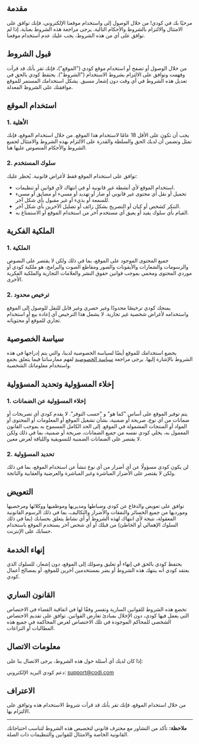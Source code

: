 ## مقدمة

مرحبًا بك في كودي! من خلال الوصول إلى واستخدام موقعنا الإلكتروني، فإنك توافق على الامتثال والالتزام بالشروط والأحكام التالية. يرجى مراجعة هذه الشروط بعناية. إذا لم توافق على أي من هذه الشروط، يجب عليك عدم استخدام موقعنا.

## قبول الشروط

من خلال الوصول أو تصفح أو استخدام موقع كودي ("الموقع")، فإنك تقر بأنك قد قرأت وفهمت وتوافق على الالتزام بشروط الاستخدام ("الشروط"). يحتفظ كودي بالحق في تعديل هذه الشروط في أي وقت دون إشعار مسبق. يشكل استخدامك المستمر للموقع موافقتك على الشروط المعدلة.

## استخدام الموقع

### 1. الأهلية
يجب أن تكون على الأقل 18 عامًا لاستخدام هذا الموقع. من خلال استخدام الموقع، فإنك تمثل وتضمن أن لديك الحق والسلطة والقدرة على الالتزام بهذه الشروط والامتثال لجميع الشروط والأحكام المنصوص عليها هنا.

### 2. سلوك المستخدم
توافق على استخدام الموقع فقط لأغراض قانونية. يُحظر عليك:

- استخدام الموقع لأي أنشطة غير قانونية أو في انتهاك لأي قوانين أو تنظيمات.
- تحميل أو نقل أي محتوى غير قانوني أو ضار أو تهديد أو مسيء أو مضايق أو مسيء للسمعة أو بذيء أو غير مقبول بأي شكل آخر.
- التنكر كشخص أو كيان أو التصريح بشكل زائف أو تضليل الآخرين بأي شكل آخر.
- القيام بأي سلوك يقيد أو يعيق أي مستخدم آخر من استخدام الموقع أو الاستمتاع به.

## الملكية الفكرية

### 1. الملكية
جميع المحتوى الموجود على الموقع، بما في ذلك ولكن لا يقتصر على النصوص والرسومات والشعارات والأيقونات والصور ومقاطع الصوت والبرامج، هو ملكية كودي أو موردي المحتوى ومحمي بموجب قوانين حقوق النشر والعلامات التجارية والملكية الفكرية الأخرى.

### 2. ترخيص محدود
يمنحك كودي ترخيصًا محدودًا وغير حصري وغير قابل للنقل للوصول إلى الموقع واستخدامه لأغراض شخصية غير تجارية. لا يشمل هذا الترخيص أي إعادة بيع أو استخدام تجاري للموقع أو محتوياته.

## سياسة الخصوصية

يخضع استخدامك للموقع أيضًا لسياسة الخصوصية لدينا، والتي يتم إدراجها في هذه الشروط بالإشارة إليها. يرجى مراجعة [سياسة الخصوصية](#) لفهم ممارساتنا فيما يتعلق بجمع واستخدام معلوماتك الشخصية.

## إخلاء المسؤولية وتحديد المسؤولية

### 1. إخلاء المسؤولية عن الضمانات
يتم توفير الموقع على أساس "كما هو" و "حسب التوفر". لا يقدم كودي أي تصريحات أو ضمانات من أي نوع، صريحة أو ضمنية، بشأن تشغيل الموقع أو المعلومات أو المحتوى أو المواد أو المنتجات المشمولة في الموقع. إلى الحد الكامل المسموح به بموجب القانون المعمول به، يخلي كودي نفسه من جميع الضمانات، صريحة أو ضمنية، بما في ذلك ولكن لا يقتصر على الضمانات الضمنية للتسويقية واللياقة لغرض معين.

### 2. تحديد المسؤولية
لن يكون كودي مسؤولًا عن أي أضرار من أي نوع تنشأ عن استخدام الموقع، بما في ذلك ولكن لا يقتصر على الأضرار المباشرة وغير المباشرة والعرضية والعقابية والناتجة.

## التعويض

توافق على تعويض والدفاع عن كودي وضباطها ومديريها وموظفيها ووكلائها ومرخصيها ومورديها من جميع الخسائر والنفقات والأضرار والتكاليف، بما في ذلك الرسوم القانونية المعقولة، نتيجة لأي انتهاك لهذه الشروط أو أي نشاط يتعلق بحسابك (بما في ذلك السلوك الإهمالي أو الخاطئ) من قبلك أو أي شخص آخر يستخدم الموقع باستخدام حسابك على الإنترنت.

## إنهاء الخدمة

يحتفظ كودي بالحق في إنهاء أو تعليق وصولك إلى الموقع، دون إشعار، للسلوك الذي يعتقد كودي أنه ينتهك هذه الشروط أو يضر بمستخدمين آخرين للموقع، أو بمصالح أعمال كودي.

## القانون الساري

تخضع هذه الشروط للقوانين السارية وتفسر وفقًا لها في اتفاقية القضاء في الاختصاص التي يعمل فيها كودي، دون الإخلال بمبادئ تعارض القوانين. توافق على تقديم الاختصاص الشخصي للمحاكم الموجودة في تلك الاختصاص لغرض المحاكمة في جميع هذه المطالبات أو النزاعات.

## معلومات الاتصال

إذا كان لديك أي أسئلة حول هذه الشروط، يرجى الاتصال بنا على:

دعم كودي
البريد الإلكتروني: support@codi.com

## الاعتراف

من خلال استخدام الموقع، فإنك تقر بأنك قد قرأت شروط الاستخدام هذه وتوافق على الالتزام بها.

---

**ملاحظة:** تأكد من التشاور مع محترف قانوني لتخصيص هذه الشروط لتناسب احتياجاتك القانونية الخاصة والامتثال للقوانين والتنظيمات ذات الصلة.